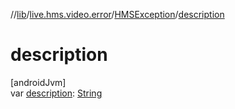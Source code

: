 //[lib](/api-reference/android/v2/home/content)/[live.hms.video.error](../index)/[HMSException](index)/[description](description)

# description

[androidJvm]\
var [description](description): [String](https://kotlinlang.org/api/latest/jvm/stdlib/kotlin/-string/index.html)
